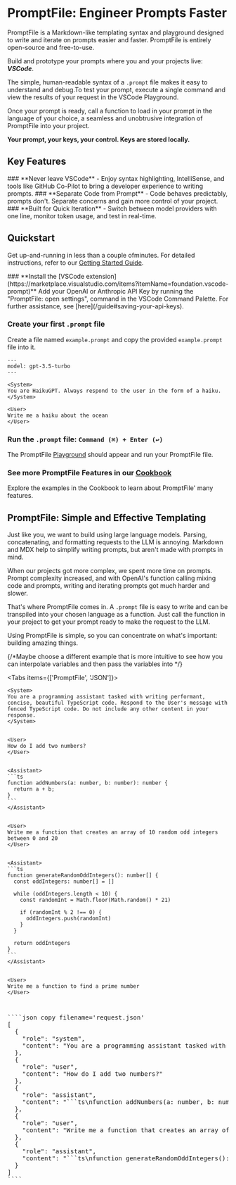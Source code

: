 
# PromptFile: Engineer Prompts Faster

PromptFile is a Markdown-like templating syntax and playground designed to write and iterate on prompts easier and faster. PromptFile is entirely open-source and free-to-use.

Build and prototype your prompts where you and your projects live: **_VSCode_**.


The simple, human-readable syntax of a `.prompt` file makes it easy to understand and debug.To test your prompt, execute a single command and view the results of your request in the VSCode Playground.

Once your prompt is ready, call a function to load in your prompt in the language of your choice, a seamless and unobtrusive integration of PromptFile into your project.

<Callout emoji="🔑"> **Your prompt, your keys, your control. Keys are stored locally.** </Callout>
## Key Features

<Steps>
### **Never leave VSCode**
   - Enjoy syntax highlighting, IntelliSense, and tools like GitHub Co-Pilot to bring a developer experience to writing prompts.
### **Separate Code from Prompt**
   - Code behaves predictably, prompts don't. Separate concerns and gain more control of your project.
### **Built for Quick Iteration**
   - Switch between model providers with one line, monitor token usage, and test in real-time.
</Steps>

## Quickstart
Get up-and-running in less than a couple ofminutes. For detailed instructions, refer to our [Getting Started Guide](/guide).

<Steps>
### **Install the [VSCode extension](https://marketplace.visualstudio.com/items?itemName=foundation.vscode-prompt)**
Add your OpenAI or Anthropic API Key by running the "PromptFile: open settings", command in the VSCode Command Palette. For further assistance, see [here](/guide#saving-your-api-keys).

### **Create your first `.prompt` file**
Create a file named `example.prompt` and copy the provided `example.prompt` file into it.

```prompt copy filename="example.prompt"
---
model: gpt-3.5-turbo
---

<System>
You are HaikuGPT. Always respond to the user in the form of a haiku.
</System>

<User>
Write me a haiku about the ocean
</User>
```

### **Run the `.prompt` file: `Command (⌘) + Enter (↩)`**
The PromptFile [Playground](/playground) should appear and run your PromptFile file.

### **See more PromptFile Features in our [Cookbook](/examples)**
Explore the examples in the Cookbook to learn about PromptFile' many features.
</Steps>


## PromptFile: Simple and Effective Templating

Just like you, we want to build using large language models. Parsing, concatenating, and formatting requests to the LLM is annoying. Markdown and MDX help to simplify writing prompts, but aren't made with prompts in mind.

When our projects got more complex, we spent more time on prompts. Prompt complexity increased, and with OpenAI's function calling mixing code and prompts, writing and iterating prompts got much harder and slower.

That's where PromptFile comes in. A `.prompt` file is easy to write and can be transpiled into your chosen language as a function. Just call the function in your project to get your prompt ready to make the request to the LLM.

Using PromptFile is simple, so you can concentrate on what's important: building amazing things.

{/*Maybe choose a different example that is more intuitive to see how you can interpolate variables and then pass the variables into */}

<Tabs items={['PromptFile', 'JSON']}>
  <Tab>
````prompt copy filename= 'request.prompt'
<System>
You are a programming assistant tasked with writing performant, concise, beautiful TypeScript code. Respond to the User's message with fenced TypeScript code. Do not include any other content in your response.
</System>


<User>
How do I add two numbers?
</User>


<Assistant>
```ts
function addNumbers(a: number, b: number): number {
  return a + b;
}
```
</Assistant>


<User>
Write me a function that creates an array of 10 random odd integers between 0 and 20
</User>


<Assistant>
```ts
function generateRandomOddIntegers(): number[] {
  const oddIntegers: number[] = []

  while (oddIntegers.length < 10) {
    const randomInt = Math.floor(Math.random() * 21)

    if (randomInt % 2 !== 0) {
      oddIntegers.push(randomInt)
    }
  }

  return oddIntegers
}
```
</Assistant>


<User>
Write me a function to find a prime number
</User>



````
  </Tab>
  <Tab>
  <pre style={{ whiteSpace: 'pre-wrap', wordWrap: 'break-word', overflowWrap: 'break-word', overflow: 'hidden'}}>
````json copy filename='request.json'
[
  {
    "role": "system",
    "content": "You are a programming assistant tasked with writing performant, concise, beautiful TypeScript code. Respond to the User's message with fenced TypeScript code. Do not include any other content in your response."
  },
  {
    "role": "user",
    "content": "How do I add two numbers?"
  },
  {
    "role": "assistant",
    "content": "```ts\nfunction addNumbers(a: number, b: number): number {\n  return a + b;\n}\n```"
  },
  {
    "role": "user",
    "content": "Write me a function that creates an array of 10 random odd integers between 0 and 20"
  },
  {
    "role": "assistant",
    "content": "```ts\nfunction generateRandomOddIntegers(): number[] {\n  const oddIntegers: number[] = [];\n\n  while (oddIntegers.length < 10) {\n    const randomInt = Math.floor(Math.random() * 21);\n\n    if (randomInt % 2 !== 0) {\n      oddIntegers.push(randomInt);\n    }\n  }\n\n  return oddIntegers;\n}```"
  }
]
````
    </pre>
  </Tab>
</Tabs>

